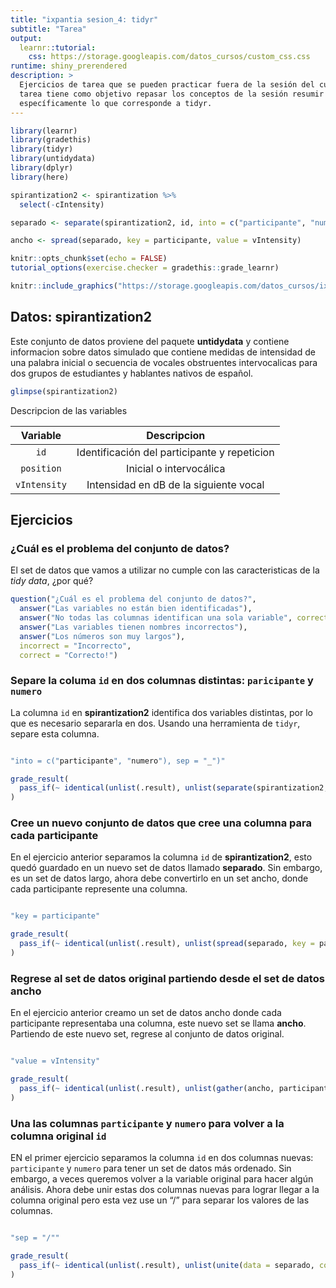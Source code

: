 ```yaml
---
title: "ixpantia sesion_4: tidyr"
subtitle: "Tarea"
output: 
  learnr::tutorial:
    css: https://storage.googleapis.com/datos_cursos/custom_css.css
runtime: shiny_prerendered
description: >
  Ejercicios de tarea que se pueden practicar fuera de la sesión del curso. Esta
  tarea tiene como objetivo repasar los conceptos de la sesión resumir datos,
  específicamente lo que corresponde a tidyr.
---
```


<style>
@import url('https://fonts.googleapis.com/css2?family=Roboto+Mono&family=Roboto+Slab&family=Source+Sans+Pro:wght@300;400&display=swap');

@import url('https://fonts.googleapis.com/css2?family=Lato&display=swap');
</style> 

```r
library(learnr)
library(gradethis)
library(tidyr)
library(untidydata)
library(dplyr)
library(here)

spirantization2 <- spirantization %>% 
  select(-cIntensity)

separado <- separate(spirantization2, id, into = c("participante", "numero"), sep = "_")

ancho <- spread(separado, key = participante, value = vIntensity)

knitr::opts_chunk$set(echo = FALSE)
tutorial_options(exercise.checker = gradethis::grade_learnr)
```
```r
knitr::include_graphics("https://storage.googleapis.com/datos_cursos/ixpantia_logo.png")  
```

## Datos: **spirantization2**
Este conjunto de datos proviene del paquete **untidydata** y contiene informacion sobre datos simulado que contiene medidas de intensidad de una palabra inicial o secuencia de vocales obstruentes intervocalicas para dos grupos de estudiantes y hablantes nativos de español.

```r
glimpse(spirantization2)
```

Descripcion de las variables

| Variable | Descripcion |
|:--------:|:-----------:|
| `id` | Identificación del participante y repeticion |
| `position` | Inicial o intervocálica|
| `vIntensity` | Intensidad en dB de la siguiente vocal |


## Ejercicios

### ¿Cuál es el problema del conjunto de datos?

El set de datos que vamos a utilizar no cumple con las caracteristicas de la *tidy data*, ¿por qué?
```r
question("¿Cuál es el problema del conjunto de datos?",
  answer("Las variables no están bien identificadas"),
  answer("No todas las columnas identifican una sola variable", correct = TRUE),
  answer("Las variables tienen nombres incorrectos"),
  answer("Los números son muy largos"),
  incorrect = "Incorrecto",
  correct = "Correcto!")
```


### Separe la columa `id` en dos columnas distintas: `paricipante` y `numero`

La columna `id` en **spirantization2** identifica dos variables distintas, por lo que es necesario separarla en dos. Usando una herramienta de `tidyr`, separe esta columna.

```r

```

```r
"into = c("participante", "numero"), sep = "_")"
```

```r
grade_result(
  pass_if(~ identical(unlist(.result), unlist(separate(spirantization2, id, into = c("participante", "numero"), sep = "_"))), "Buenísimo!")
)
```



### Cree un nuevo conjunto de datos que cree una columna para cada participante

En el ejercicio anterior separamos la columna `id` de **spirantization2**, esto quedó guardado en un nuevo set de datos llamado **separado**. Sin embargo, es un set de datos largo, ahora debe convertirlo en un set ancho, donde cada participante represente una columna.

```r

```

```r
"key = participante"
```

```r
grade_result(
  pass_if(~ identical(unlist(.result), unlist(spread(separado, key = participante, value = vIntensity))), "Excelente!")
)
```


### Regrese al set de datos original partiendo desde el set de datos ancho

En el ejercicio anterior creamo un set de datos ancho donde cada participante representaba una columna, este nuevo set se llama **ancho**. Partiendo de este nuevo set, regrese al conjunto de datos original. 

```r

```

```r
"value = vIntensity"
```

```r
grade_result(
  pass_if(~ identical(unlist(.result), unlist(gather(ancho, participante, value = vIntensity, adv:nat))), "Excelente!")
)
```


### Una las columnas `participante` y `numero` para volver a la columna original `id`

EN el primer ejercicio separamos la columna `id` en dos columnas nuevas: `participante` y `numero` para tener un set de datos más ordenado. Sin embargo, a veces queremos volver a la variable original para hacer algún análisis. Ahora debe unir estas dos columnas nuevas para lograr llegar a la columna original pero esta vez use un "/" para separar los valores de las columnas. 

```r

```

```r
"sep = "/""
```

```r
grade_result(
  pass_if(~ identical(unlist(.result), unlist(unite(data = separado, col = id, participante, numero, sep = "/"))), "Excelente!")
)
```

